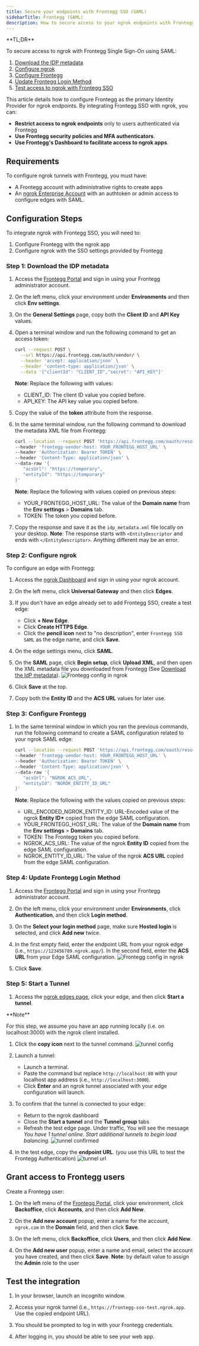 ```yaml
---
title: Secure your endpoints with Frontegg SSO (SAML)
sidebarTitle: Frontegg (SAML)
description: How to secure access to your ngrok endpoints with Frontegg SSO (SAML)
---
```


<Disclaimer />
<Tip>
**TL;DR**



To secure access to ngrok with Frontegg Single Sign-On using SAML:

1. [Download the IDP metadata](#idp-metadata)
1. [Configure ngrok](#configure-ngrok)
1. [Configure Frontegg](#configure-frontegg)
1. [Update Frontegg Login Method](#frontegg-login)
1. [Test access to ngrok with Frontegg SSO](#test-sso)
</Tip>

This article details how to configure Frontegg as the primary Identity Provider for ngrok endpoints.
By integrating Frontegg SSO with ngrok, you can:

- **Restrict access to ngrok endpoints** only to users authenticated via Frontegg
- **Use Frontegg security policies and MFA authenticators**.
- **Use Frontegg's Dashboard to facilitate access to ngrok apps**.

## Requirements

To configure ngrok tunnels with Frontegg, you must have:

- A Frontegg account with administrative rights to create apps
- An [ngrok Enterprise Account](https://ngrok.com/pricing) with an authtoken or admin access to configure edges with SAML.

## Configuration Steps

To integrate ngrok with Frontegg SSO, you will need to:

1. Configure Frontegg with the ngrok app
1. Configure ngrok with the SSO settings provided by Frontegg

### **Step 1**: Download the IDP metadata 

1. Access the [Frontegg Portal](https://portal.Frontegg.com/) and sign in using your Frontegg administrator account.

1. On the left menu, click your environment under **Environments** and then click **Env settings**.

1. On the **General Settings** page, copy both the **Client ID** and **API Key** values.

1. Open a terminal window and run the following command to get an access token:

   ```bash
   curl --request POST \
     --url https://api.frontegg.com/auth/vendor/ \
     --header 'accept: application/json' \
     --header 'content-type: application/json' \
     --data '{"clientId": "CLIENT_ID","secret": "API_KEY"}'
   ```

   **Note**: Replace the following with values:
   - CLIENT_ID: The client ID value you copied before.
   - API_KEY: The API key value you copied before.

1. Copy the value of the **token** attribute from the response.

1. In the same terminal window, run the following command to download the metadata XML file from Frontegg:

   ```bash
   curl --location --request POST 'https://api.frontegg.com/oauth/resources/configurations/saml/v1/https%3A%2F%2Ftemporary' \
   --header 'frontegg-vendor-host: YOUR_FRONTEGG_HOST_URL' \
   --header 'Authorization: Bearer TOKEN' \
   --header 'Content-Type: application/json' \
   --data-raw '{
      "acsUrl": "https://temporary",
      "entityId": "https://temporary"
   }'
   ```

   **Note**: Replace the following with values copied on previous steps:
   - YOUR_FRONTEGG_HOST_URL: The value of the **Domain name** from the **Env settings** > **Domains** tab.
   - TOKEN: The token you copied before.

1. Copy the response and save it as the `idp_metadata.xml` file locally on your desktop.
   **Note**: The response starts with `<EntityDescriptor` and ends with `</EntityDescriptor>`. Anything different may be an error.

### **Step 2**: Configure ngrok 

To configure an edge with Frontegg:

1. Access the [ngrok Dashboard](https://dashboard.ngrok.com/) and sign in using your ngrok account.

1. On the left menu, click **Universal Gateway** and then click **Edges**.

1. If you don't have an edge already set to add Frontegg SSO, create a test edge:
   - Click **+ New Edge**.
   - Click **Create HTTPS Edge**.
   - Click the **pencil icon** next to "no description", enter `Frontegg SSO SAML` as the edge name, and click **Save**.

1. On the edge settings menu, click **SAML**.

1. On the **SAML** page, click **Begin setup**, click **Upload XML**, and then open the XML metadata file you downloaded from Frontegg (See [Download the IdP metadata](#idp-metadata)).
   ![Frontegg config in ngrok](../img/frontegg/img/frontegg-5.png)

1. Click **Save** at the top.

1. Copy both the **Entity ID** and the **ACS URL** values for later use.

### **Step 3**: Configure Frontegg 

1. In the same terminal window in which you ran the previous commands, run the following command to create a SAML configuration related to your ngrok SAML edge:

   ```bash
   curl --location --request POST 'https://api.frontegg.com/oauth/resources/configurations/saml/v1/URL-ENCODED-NGROK-ENTITY-ID' \
   --header 'frontegg-vendor-host: YOUR_FRONTEGG_HOST_URL' \
   --header 'Authorization: Bearer TOKEN' \
   --header 'Content-Type: application/json' \
   --data-raw '{
      "acsUrl": "NGROK_ACS_URL",
      "entityId": "NGROK_ENTITY_ID_URL"
   }'
   ```

   **Note**: Replace the following with the values copied on previous steps:
   - URL_ENCODED_NGROK_ENTITY_ID: URL-Encoded value of the ngrok **Entity ID\*** copied from the edge SAML configuration.
   - YOUR_FRONTEGG_HOST_URL: The value of the **Domain name** from the **Env settings** > **Domains** tab.
   - TOKEN: The Frontegg token you copied before.
   - NGROK_ACS_URL: The value of the ngrok **Entity ID** copied from the edge SAML configuration.
   - NGROK_ENTITY_ID_URL: The value of the ngrok **ACS URL** copied from the edge SAML configuration.

### **Step 4**: Update Frontegg Login Method 

1. Access the [Frontegg Portal](https://portal.Frontegg.com/) and sign in using your Frontegg administrator account.

1. On the left menu, click your environment under **Environments**, click **Authentication**, and then click **Login method**.

1. On the **Select your login method** page, make sure **Hosted login** is selected, and click **Add new** twice.

1. In the first empty field, enter the endpoint URL from your ngrok edge (i.e., `https://123456789.ngrok.app/`). In the second field, enter the **ACS URL** from your Edge SAML configuration.
   ![Frontegg config in ngrok](../img/frontegg/img/frontegg-6.png)

1. Click **Save**.

### **Step 5**: Start a Tunnel 

1. Access the [ngrok edges page](https://dashboard.ngrok.com/edges), click your edge, and then click **Start a tunnel**.
<Tip>
**Note**


For this step, we assume you have an app running locally (i.e. on localhost:3000) with the ngrok client installed.
</Tip>

1. Click the **copy icon** next to the tunnel command.
   ![tunnel config](../img/frontegg/img/frontegg-2.png)

1. Launch a tunnel:
   - Launch a terminal.
   - Paste the command but replace `http://localhost:80` with your localhost app address (i.e., `http://localhost:3000`).
   - Click **Enter** and an ngrok tunnel associated with your edge configuration will launch.

1. To confirm that the tunnel is connected to your edge:
   - Return to the ngrok dashboard
   - Close the **Start a tunnel** and the **Tunnel group** tabs
   - Refresh the test edge page. Under traffic, You will see the message _You have 1 tunnel online. Start additional tunnels to begin load balancing._
     ![tunnel confirmed](../img/frontegg/img/frontegg-3.png)

1. In the test edge, copy the **endpoint URL**. (you use this URL to test the Frontegg Authentication)
   ![tunnel url](../img/frontegg/img/frontegg-7.png)

## Grant access to Frontegg users

Create a Frontegg user:

1. On the left menu of the [Frontegg Portal](https://portal.frontegg.com/), click your environment, click **Backoffice**, click **Accounts**, and then click **Add New**.

1. On the **Add new account** popup, enter a name for the account, `ngrok.com` in the **Domain** field, and then click **Save**.

1. On the left menu, click **Backoffice**, click **Users**, and then click **Add New**.

1. On the **Add new user** popup, enter a name and email, select the account you have created, and then click **Save**.
   **Note**: by default value to assign the **Admin** role to the user

## Test the integration 

1. In your browser, launch an incognito window.

1. Access your ngrok tunnel (i.e., `https://frontegg-sso-test.ngrok.app`. Use the copied endpoint URL).

1. You should be prompted to log in with your Frontegg credentials.

1. After logging in, you should be able to see your web app.
